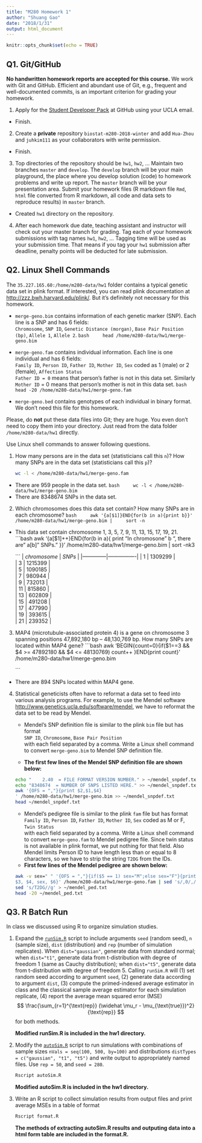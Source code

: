 ```yaml
---
title: "M280 Homework 1"
author: "Shuang Gao"
date: "2018/1/31"
output: html_document
---
```


```r
knitr::opts_chunk$set(echo = TRUE)
```

## Q1. Git/GitHub

**No handwritten homework reports are accepted for this course.** We work with Git and GitHub. Efficient and abundant use of Git, e.g., frequent and well-documented commits, is an important criterion for grading your homework.

1. Apply for the [Student Developer Pack](https://education.github.com/pack) at GitHub using your UCLA email.
* Finish.

2. Create a **private** repository `biostat-m280-2018-winter` and add `Hua-Zhou` and `juhkim111` as your collaborators with write permission.
* Finish.

3. Top directories of the repository should be `hw1`, `hw2`, ... Maintain two branches `master` and `develop`. The `develop` branch will be your main playground, the place where you develop solution (code) to homework problems and write up report. The `master` branch will be your presentation area. Submit your homework files (R markdown file `Rmd`, `html` file converted from R markdown, all code and data sets to reproduce results) in `master` branch.
* Created `hw1` directory on the repository.

4. After each homework due date, teaching assistant and instructor will check out your master branch for grading. Tag each of your homework submissions with tag names `hw1`, `hw2`, ... Tagging time will be used as your submission time. That means if you tag your `hw1` submission after deadline, penalty points will be deducted for late submission.

## Q2. Linux Shell Commands

The `35.227.165.60:/home/m280-data/hw1` folder contains a typical genetic data set in plink format. If interested, you can read plink documentation at <http://zzz.bwh.harvard.edu/plink/>. But it's definitely not necessary for this homework.

- `merge-geno.bim` contains information of each genetic marker (SNP). Each line is a SNP and has 6 fields:  
`Chromosome`, `SNP ID`, `Genetic Distance (morgan)`, `Base Pair Position (bp)`, `Allele 1`, `Allele 2`.
    ```bash
    head /home/m280-data/hw1/merge-geno.bim
    ```

- `merge-geno.fam` contains individual information. Each line is one individual and has 6 fields:  
`Family ID`, `Person ID`, `Father ID`, `Mother ID`, `Sex` coded as 1 (male) or 2 (female), `Affection Status`  
`Father ID = 0` means that person's father is not in this data set. Similarly `Mother ID` = 0 means that person's mother is not in this data set.
    ```bash
    head -20 /home/m280-data/hw1/merge-geno.fam
    ```

- `merge-geno.bed` contains genotypes of each individual in binary format. We don't need this file for this homework.

Please, do **not** put these data files into Git; they are huge. You even don't need to copy them into your directory. Just read from the data folder `/home/m280-data/hw1` directly.

Use Linux shell commands to answer following questions. 

1. How many persons are in the data set (statisticians call this `n`)? How many SNPs are in the data set (statisticians call this `p`)?

    ```bash
    wc -l < /home/m280-data/hw1/merge-geno.fam
    ```
* There are 959 people in the data set.
    ```bash
    wc -l < /home/m280-data/hw1/merge-geno.bim
    ```
* There are 8348674 SNPs in the data set.

2. Which chromosomes does this data set contain? How many SNPs are in each chromosome?
    ```bash
    awk '{a[$1]}END{for(b in a){print b}}' /home/m280-data/hw1/merge-geno.bim |
    sort -n
    ```
* This data set contain chromosome 1, 3, 5, 7, 9, 11, 13, 15, 17, 19, 21.
    ```bash
    awk '{a[$1]++}END{for(b in a){
    print "In chromosone " b ", there are "  a[b]" SNPs."
    }}' /home/m280-data/hw1/merge-geno.bim | sort -nk3
    
    ```
| $chromosome$ |     $SNPs$     |
|--------------|----------------|
|       1      |    1309299     |               
|       3      |    1215399     |         
|       5      |    1090185     |            
|       7      |    980944      |             
|       9      |    732013      |              
|       11     |    815860      |                
|       13     |    602809      |             
|       15     |    491208      |              
|       17     |    477990      |             
|       19     |    393615      |   
|       21     |    239352      |

3. MAP4 (microtubule-associated protein 4) is a gene on chromosome 3 spanning positions 47,892,180 bp -- 48,130,769 bp. How many SNPs are located within MAP4 gene?
    ```bash
    awk 'BEGIN{count=0}{if($1==3 && $4 >= 47892180 && $4 <= 48130769) count++
    }END{print count}' /home/m280-data/hw1/merge-geno.bim

    ```
* There are 894 SNPs located within MAP4 gene.

4. Statistical geneticists often have to reformat a data set to feed into various analysis programs. For example, to use the Mendel software <http://www.genetics.ucla.edu/software/mendel>, we have to reformat the data set to be read by Mendel.

      - Mendel's SNP definition file is similar to the plink `bim` file but has format  
      `SNP ID`, `Chromosome`, `Base Pair Position`  
      with each field separated by a comma. Write a Linux shell command to convert `merge-geno.bim` to Mendel SNP definition file.
      
      - **The first few lines of the Mendel SNP definition file are shown below:**
    ```bash
    echo "    2.40  = FILE FORMAT VERSION NUMBER." > ~/mendel_snpdef.txt
    echo "8348674  = NUMBER OF SNPS LISTED HERE." >> ~/mendel_snpdef.txt
    awk '{OFS = ","}{print $2,$1,$4}
    ' /home/m280-data/hw1/merge-geno.bim >> ~/mendel_snpdef.txt
    head ~/mendel_snpdef.txt
    ```
    
    - Mendel's pedigree file is similar to the plink `fam` file but has format  
    `Family ID`, `Person ID`, `Father ID`, `Mother ID`, `Sex` coded as M or F, `Twin Status`  
    with each field separated by a comma. Write a Linux shell command to convert `merge-geno.fam` to Mendel pedigree file. Since twin status is not available in plink format, we put nothing for that field. Also Mendel limits Person ID to have length less than or equal to 8 characters, so we have to strip the string `T2DG` from the IDs.
     - **First few lines of the Mendel pedigree are shown below:**
    ```bash
    awk -v sex=" " '{OFS = ","}{if($5 == 1) sex="M";else sex="F"}{print $1, $2, 
    $3, $4, sex, $6}' /home/m280-data/hw1/merge-geno.fam | sed 's/,0/,/g' | 
    sed 's/T2DG//g' > ~/mendel_ped.txt
    head -20 ~/mendel_ped.txt
    ```

## Q3. R Batch Run

In class we discussed using R to organize simulation studies. 

1. Expand the [`runSim.R`](http://hua-zhou.github.io/teaching/biostatm280-2018winter/slides/02-linux/runSim.R) script to include arguments `seed` (random seed), `n` (sample size), `dist` (distribution) and `rep` (number of simulation replicates). When `dist="gaussian"`, generate data from standard normal; when `dist="t1"`, generate data from t-distribution with degree of freedom 1 (same as Cauchy distribution); when `dist="t5"`, generate data from t-distribution with degree of freedom 5. Calling `runSim.R` will (1) set random seed according to argument `seed`, (2) generate data according to argument `dist`, (3) compute the primed-indexed average estimator in class and the classical sample average estimator for each simulation replicate, (4) report the average mean squared error (MSE)
$$
  \frac{\sum_{r=1}^{\text{rep}} (\widehat \mu_r - \mu_{\text{true}})^2}{\text{rep}}
$$
for both methods.

    **Modified runSim.R is included in the hw1 directory.**

2. Modify the [`autoSim.R`](http://hua-zhou.github.io/teaching/biostatm280-2018winter/slides/02-linux/autoSim.R) script to run simulations with combinations of sample sizes `nVals = seq(100, 500, by=100)` and distributions `distTypes = c("gaussian", "t1", "t5")` and write output to appropriately named files. Use `rep = 50`, and `seed = 280`. 

    ```bash
    Rscript autoSim.R
    
    ```

    **Modified autoSim.R is included in the hw1 directory.**

3. Write an R script to collect simulation results from output files and print average MSEs in a table of format

    ```bash
    Rscript format.R
    
    ```

    **The methods of extracting autoSim.R results and outputing data into a html form table are included in the format.R.**
